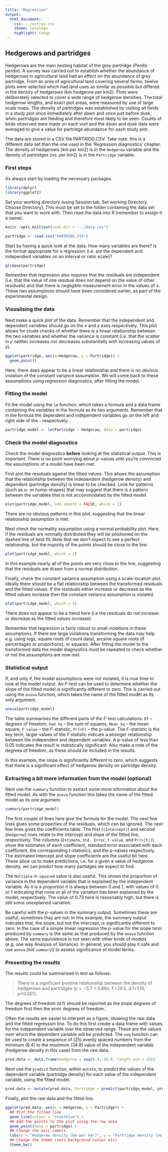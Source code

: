 ```yaml
---
title: "Regression"
output:
  html_document:
    css: ../extras.css
    theme: cerulean
    highlight: tango
---
```


## Hedgerows and partridges

Hedgerows are the main nesting habitat of the grey partridge (*Perdix perdix*). A survey was carried out to establish whether the abundance of hedgerows in agricultural land had an effect on the abundance of grey partridge. From an area of agricultural land covering several farms, twelve plots were selected which had land uses as similar as possible but differed in the density of hedgerows (km hedgerow per km2). Plots were deliberately selected to cover a wide range of hedgerow densities. The total hedgerow lengths, and exact plot areas, were measured by use of large scale maps. The density of partridges was established by visiting all fields in a study plot once immediately after dawn and once just before dusk, when partridges are feeding and therefore most likely to be seen. Counts of birds observed were made on each visit and the dawn and dusk data were averaged to give a value for partridge abundance for each study plot.

The data are stored in a CSV file PARTRIDG.CSV. Take note: this is a different data set than the one used in the ‘Regression diagnostics’ chapter. The density of hedgerows (km per km2) is in the `Hedgerow` variable and the density of partridges (no. per km2) is in the `Partridge` variable.

### First steps

As always start by loading the necessary packages.

```r
library(dplyr)
library(ggplot2)
```

Set your working directory (using Session tab, Set working Directory, Choose Directory). This must be set to the folder containing the data set that you want to work with. Then read the data into R (remember to assign it a name).

```r
knitr::opts_knit$set(root.dir = "../data_csv")
```

```r
partridge <- read.csv("PARTRIDG.CSV")  
```

Start by having a quick look at the data. How many variables are there? Is the format appropriate for a regression (i.e. are the dependent and independent variables on an interval or ratio scale)? 

```r
glimpse(partridge)
```

Remember that regression also requires that the residuals are independent (i.e. that the value of one residual does not depend on the value of other residuals) and that there is negligible measurement error in the values of $x$. These two assumptions should have been considered earlier, as part of the experimental design.

### Visualising the data

Next make a quick plot of the data. Remember that the independent and dependent variables should go on the $x$ and $y$ axes respectively. This plot allows for crude checks of whether there is a linear relationship between the two variables and whether the variance is constant (i.e. that the scatter in $y$ neither increases nor decreases substantially with increasing values of $x$).

```r
ggplot(partridge, aes(x=Hedgerow, y = Partridge)) + 
  geom_point() 
```

Here, there does appear to be a linear relationship and there is no obvious violation of the constant variance assumption. We will come back to these assumptions using regression diagnostics, after fitting the model.

### Fitting the model

Fit the model using the `lm` function, which takes a formula and a data frame containing the variables in the formula as its two arguments. Remember that in the formula the dependent and independent variables go on the left and right side of the `~` respectively.

```r
partridge_model <- lm(Partridge ~ Hedgerow, data = partridge)
```

### Check the model diagnostics

Check the model diagnostics __before__ looking at the statistical output. This is important. There is no point worrying about *p*-values until you're convinced the assumptions of a model have been met.

First plot the residuals against the fitted values. This allows the assumption that the relationship between the independent (hedgerow density) and dependent (partridge density) is linear to be checked. Look for patterns (such as u- or hump-shapes) that may suggest that there is a pattern between the variables that is not accommodated by the fitted model.

```r
plot(partridge_model, add.smooth = FALSE, which = 1)
```

There are no obvious patterns in this plot, suggesting that the linear relationship assumption is met.

Next check the normality assumption using a normal probability plot. Here, if the residuals are normally distributed they will be positioned on the dashed line of best fit. Note that we don't expect to see a perfect relationship, but the majority of the points should be close to the line.

```r
plot(partridge_model, which = 2)
```

In this example nearly all of the points are very close to the line, suggesting that the residuals are drawn from a normal distribution.

Finally, check the constant variance assumption using a scale-location plot. Ideally there should be a flat relationship between the transformed residuals and the fitted values. If the residuals either increase or decrease as the fitted values increase then the constant variance assumption is violated.

```r
plot(partridge_model, which = 3)
```

There does not appear to be a trend here (i.e the residuals do not increase or decrease as the fitted values increase).

Remember that regression is fairly robust to small violations in these assumptions. If there are large violations transforming the data may help e.g. using logs, square roots (if count data), arcsine square roots (if percentages or proportions), or squares. After fitting the model to the transformed data the model diagnostics must be repeated to check whether or not the assumptions are now met. 

### Statistical output

If, and only if, the model assumptions were not violated, it is now time to look at the model output. An *F*-test can be used to determine whether the slope of the fitted model is significantly different to zero. This is carried out using the `anova` function, which takes the name of the fitted model as its only argument.

```r
anova(partridge_model)
```

The table summarises the different parts of the *F*-test calculations: `Df` – degrees of freedom, `Sum Sq` – the sum of squares, `Mean Sq` – the mean square, `F value` – the *F*-statistic, `Pr(>F)` – the p-value. The *F*-statistic is the key term; larger values of the *F* statistic indicate a stronger relationship between the independent and dependent variables. A p-value of less than 0.05 indicates the result is statistically significant. Also make a note of the degrees of freedom, as these should be included in the results.

In this example, the slope is significantly different to zero, which suggests that there is a significant effect of hedgerow density on partridge density.

### Extracting a bit more information from the model (optional)

Next use the `summary` function to extract some more information about the fitted model. As with the `anova` function this takes the name of the fitted model as its one argument.

```r
summary(partridge_model)
```

The first couple of lines here give the formula for the model. The next few lines gives some properties of the residuals, which can be ignored. The next few lines gives the coefficients table. The first (`(Intercept)`) and second (`Hedgerow`) rows relate to the intercept and slope of the fitted line, respectively. The columns (`Estimate`, `Std. Error`, `t value`, and `Pr(>|t|)`) show the estimates of each coefficient, standard error associated with each coefficient, the corresponding t-statistics, and the p-values respectively. The estimated intercept and slope coefficients are the useful bit here. These allow us to make predictions, i.e. for a given a value of hedgerow density, we can predict how many partidges we expect to find. 

The `Multiple-R-squared` value is also useful. This shows the proportion of variance in the dependent variable that is explained by the independent variable. As it is a proportion it is always between 0 and 1, with values of 0 or 1 indicating that none or all of the variation has been explained by the model, respectively. The value of 0.73 here is reasonably high, but there is still some unexplained variation. 

Be careful with the *p*-values in the summary output. Sometimes these are useful, sometimes thay are not. In this example, the summary output indicates that, the slope, but not the intercept, is significantly different to zero. In the case of a simple linear regression the *p*-value for the slope term produced by `summary` is the same as that produced by the `anova` function above. The same equivalence is not seen with other kinds of models (e.g. one way Analysis of Variance). In general, you should play it safe and use `anova` (not `summary`!) to assess significance of model terms.

### Presenting the results

The results could be summarised in text as follows:

>There is a significant positive relationship between the density of hedgerows and partridges ($y = -5.7 + 0.86x$; F=26.5, d.f=1,10, *p*<0.001). 

The degrees of freedom (d.f) should be reported as the slope degrees of freedom first then the error degrees of freedom.  

Often the results are easier to interpret as a figure, showing the raw data and the fitted regression line. To do this first create a data frame with values for the independent variable over the observed range. These are the values over which the dependent variable will be predicted. The `seq` function can be used to create a sequence of (25) evenly spaced numbers from the minimum (8.4) to the maximum (34.8) value of the independent variable (hedgerow density in this case) from the raw data. 

```r
pred.data <- data.frame(Hedgerow = seq(8.4, 34.8, length.out = 25))
```

Next use the `predict` function, within `mutate`, to predict the values of the dependent variable (partridge density) for each value of the independent variable, using the fitted model. 

```r
pred.data <- mutate(pred.data, Partridge = predict(partridge_model, pred.data))
```

Finally, plot the raw data and the fitted line.
```r
ggplot(pred.data, aes(x = Hedgerow, y = Partridge)) + 
  ## Plot the fitted line
  geom_line(colour = "steelblue") + 
  ## Add the points to the plot using the raw data   
  geom_point(data = partridge) + 
  ## Change the axis labels
  labs(x = "Hedgerow density (km per km²)", y = "Partridge density (no. per km²)") + 
  ## Change the theme (sets background colour etc)
  theme_bw()
```



